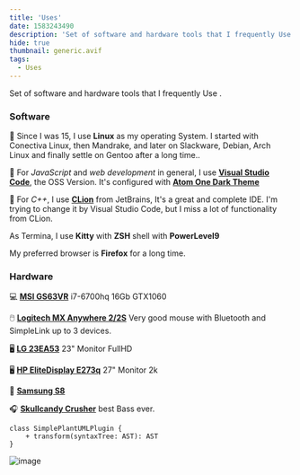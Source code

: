 ```yaml
---
title: 'Uses'
date: 1583243490
description: 'Set of software and hardware tools that I frequently Use'
hide: true
thumbnail: generic.avif
tags: 
  - Uses
---
```


Set of software and hardware tools that I frequently Use .

### Software

🐧 Since I was 15, I use **Linux** as my operating System.
I started with Conectiva Linux, then Mandrake, and later on Slackware,
Debian, Arch Linux and finally settle on Gentoo after a long time..

📝 For _JavaScript_ and _web development_ in general,
I use [**Visual Studio Code**](https://code.visualstudio.com/),
the OSS Version. It's configured with
[**Atom One Dark Theme**](https://marketplace.visualstudio.com/items?itemName=akamud.vscode-theme-onedark)

📝 For _C++_, I use [**CLion**](https://www.jetbrains.com/es-es/clion/)
from JetBrains, It's a great and complete IDE. I'm trying to change it by
Visual Studio Code, but I miss a lot of functionality from CLion.

As Termina, I use **Kitty** with **ZSH** shell with **PowerLevel9**

My preferred browser is **Firefox** for a long time.

### Hardware

💻 [**MSI GS63VR**](https://es.msi.com/Laptop/GS63VR-6RF-Stealth-Pro)
i7-6700hq 16Gb GTX1060

🖱️ [**Logitech MX Anywhere 2/2S**](https://www.logitech.com/es-ar/product/mx-anywhere-2s-flow) Very good mouse with Bluetooth and SimpleLink up to 3 devices.

🖥️ [**LG 23EA53**](https://www.lg.com/us/monitors/lg-23EA53V-P-led-monitor) 23" Monitor FullHD

🖥️ [**HP EliteDisplay E273q**](https://www.displayspecifications.com/es/model/d28afcd) 27" Monitor 2k

📱 [**Samsung S8**](https://www.samsung.com/ar/smartphones/galaxy-s8/)

🎧 [**Skullcandy Crusher**](https://www.skullcandy.com/shop/headphones/bluetooth-headphones/crusher-wireless) best Bass ever.

```plantuml Your title
class SimplePlantUMLPlugin {
    + transform(syntaxTree: AST): AST
}
```

![image](/images/featured.avif)
